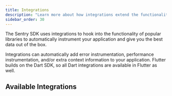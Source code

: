 ```yaml
---
title: Integrations
description: "Learn more about how integrations extend the functionality of our SDK to cover common libraries and environments automatically."
sidebar_order: 30
---
```


The Sentry SDK uses integrations to hook into the functionality of popular libraries to automatically instrument your application and give you the best data out of the box.

Integrations can automatically add error instrumentation, performance instrumentation, and/or extra context information to your application. Flutter builds on the Dart SDK, so all Dart integrations are available in Flutter as well.

## Available Integrations

<Include name="dart-integrations/index.mdx" />

